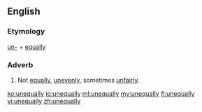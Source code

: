 ==English==

===Etymology===
[[un-]] + [[equally]]

===Adverb===
{{en-adv}}

# Not [[equally]], [[unevenly]], sometimes [[unfairly]].

[[ko:unequally]]
[[io:unequally]]
[[ml:unequally]]
[[my:unequally]]
[[fi:unequally]]
[[vi:unequally]]
[[zh:unequally]]